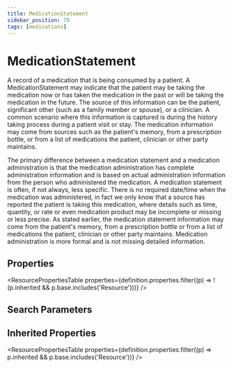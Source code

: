 ```yaml
---
title: MedicationStatement
sidebar_position: 79
tags: [medications]
---
```



# MedicationStatement

A record of a medication that is being consumed by a patient. A MedicationStatement may indicate that the patient may be taking the medication now or has taken the medication in the past or will be taking the medication in the future. The source of this information can be the patient, significant other (such as a family member or spouse), or a clinician. A common scenario where this information is captured is during the history taking process during a patient visit or stay. The medication information may come from sources such as the patient's memory, from a prescription bottle, or from a list of medications the patient, clinician or other party maintains.

The primary difference between a medication statement and a medication administration is that the medication administration has complete administration information and is based on actual administration information from the person who administered the medication. A medication statement is often, if not always, less specific. There is no required date/time when the medication was administered, in fact we only know that a source has reported the patient is taking this medication, where details such as time, quantity, or rate or even medication product may be incomplete or missing or less precise. As stated earlier, the medication statement information may come from the patient's memory, from a prescription bottle or from a list of medications the patient, clinician or other party maintains. Medication administration is more formal and is not missing detailed information.

## Properties

<ResourcePropertiesTable
  properties={definition.properties.filter((p) => !(p.inherited && p.base.includes('Resource')))}
/>

## Search Parameters

<SearchParamsTable searchParams={definition.searchParameters} />

## Inherited Properties

<ResourcePropertiesTable properties={definition.properties.filter((p) => p.inherited && p.base.includes('Resource'))} />
